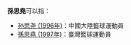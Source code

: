 '''孫思堯'''可以指：

* [[孙思尧_(1996年)|孙思尧 (1996年)]]：中國大陸籃球運動員
* [[孫思堯_(1997年)|孫思堯 (1997年)]]：臺灣籃球運動員

{{Disambiguation|Cat=三字孙姓人名消歧义|si}}